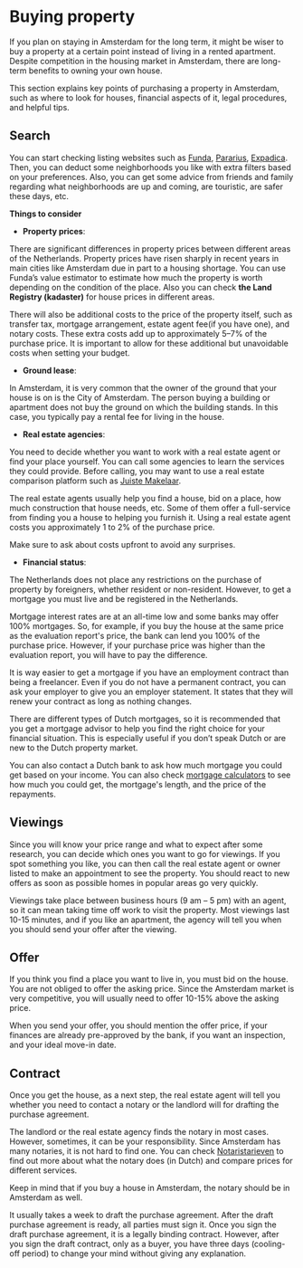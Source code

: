 
# Buying property
If you plan on staying in Amsterdam for the long term, it might be wiser to buy a property at a certain point instead of living in a rented apartment. Despite competition in the housing market in Amsterdam, there are long-term benefits to owning your own house. 

This section explains key points of purchasing a property in Amsterdam, such as where to look for houses, financial aspects of it, legal procedures, and helpful tips. 

## Search
You can start checking listing websites such as [Funda](https://www.funda.nl/en/), [Pararius](https://www.pararius.nl/), [Expadica](https://www.expatica.com/nl/housing-listings/). Then, you can deduct some neighborhoods you like with extra filters based on your preferences. Also, you can get some advice from friends and family regarding what neighborhoods are up and coming, are touristic, are safer these days, etc. 

**Things to consider**

- **Property prices**: 

There are significant differences in property prices between different areas of the Netherlands. Property prices have risen sharply in recent years in main cities like Amsterdam due in part to a housing shortage. You can use Funda’s value estimator to estimate how much the property is worth depending on the condition of the place. Also you can check **the Land Registry (kadaster)** for house prices in different areas. 

There will also be additional costs to the price of the property itself, such as transfer tax, mortgage arrangement, estate agent fee(if you have one), and notary costs. These extra costs add up to approximately 5–7% of the purchase price.  It is important to allow for these additional but unavoidable costs when setting your budget.

- **Ground lease**: 

In Amsterdam, it is very common that the owner of the ground that your house is on is the City of Amsterdam. The person buying a building or apartment does not buy the ground on which the building stands. In this case, you typically pay a rental fee for living in the house. 

- **Real estate agencies**: 

You need to decide whether you want to work with a real estate agent or find your place yourself. You can call some agencies to learn the services they could provide. Before calling, you may want to use a real estate comparison platform such as [Juiste Makelaar](https://juistemakelaar.nl/en/?utm_source=expatica&utm_medium=article&utm_campaign=guide_buy_home&utm_content=textlink). 

The real estate agents usually help you find a house, bid on a place, how much construction that house needs, etc. Some of them offer a full-service from finding you a house to helping you furnish it. Using a real estate agent costs you approximately 1 to 2% of the purchase price. 

<Callout>
  Make sure to ask about costs upfront to avoid any surprises. 
</Callout> 

- **Financial status**: 

The Netherlands does not place any restrictions on the purchase of property by foreigners, whether resident or non-resident. However, to get a mortgage you must live and be registered in the Netherlands.

Mortgage interest rates are at an all-time low and some banks may offer 100% mortgages. So, for example, if you buy the house at the same price as the evaluation report's price, the bank can lend you 100% of the purchase price. However, if your purchase price was higher than the evaluation report, you will have to pay the difference. 

It is way easier to get a mortgage if you have an employment contract than being a freelancer. Even if you do not have a permanent contract, you can ask your employer to give you an employer statement. It states that they will renew your contract as long as nothing changes.

There are different types of Dutch mortgages, so it is recommended that you get a mortgage advisor to help you find the right choice for your financial situation. This is especially useful if you don’t speak Dutch or are new to the Dutch property market.  

You can also contact a Dutch bank to ask how much mortgage you could get based on your income. You can also check [mortgage calculators](https://expatsamsterdam.com/mortgage-calculator/?utm_source=expatica&utm_campaign=Expatica&utm_medium=directlink&utm_content=NL-100633) to see how much you could get, the mortgage's length, and the price of the repayments.

## Viewings 

Since you will know your price range and what to expect after some research, you can decide which ones you want to go for viewings. If you spot something you like, you can then call the real estate agent or owner listed to make an appointment to see the property. You should react to new offers as soon as possible homes in popular areas go very quickly. 

Viewings take place between business hours (9 am – 5 pm) with an agent, so it can mean taking time off work to visit the property. Most viewings last 10-15 minutes, and if you like an apartment, the agency will tell you when you should send your offer after the viewing.

## Offer 
If you think you find a place you want to live in, you must bid on the house. You are not obliged to offer the asking price. Since the Amsterdam market is very competitive, you will usually need to offer 10-15% above the asking price. 

When you send your offer, you should mention the offer price, if your finances are already pre-approved by the bank, if you want an inspection, and your ideal move-in date.

## Contract 
Once you get the house, as a next step, the real estate agent will tell you whether you need to contact a notary or the landlord will for drafting the purchase agreement.  

The landlord or the real estate agency finds the notary in most cases. However, sometimes, it can be your responsibility. Since Amsterdam has many notaries, it is not hard to find one. You can check [Notaristarieven](notaristarieven.nl) to find out more about what the notary does (in Dutch) and compare prices for different services.

<Callout>
  Keep in mind that if you buy a house in Amsterdam, the notary should be in Amsterdam as well. 
</Callout>

It usually takes a week to draft the purchase agreement. After the draft purchase agreement is ready, all parties must sign it. Once you sign the draft purchase agreement, it is a legally binding contract. However, after you sign the draft contract, only as a buyer, you have three days (cooling-off period) to change your mind without giving any explanation. 
